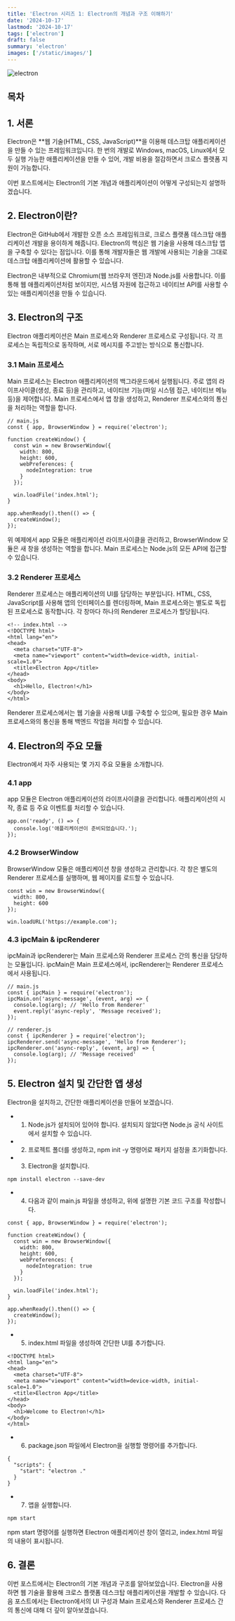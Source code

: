```yaml
---
title: 'Electron 시리즈 1: Electron의 개념과 구조 이해하기'
date: '2024-10-17'
lastmod: '2024-10-17'
tags: ['electron']
draft: false
summary: 'electron'
images: ['/static/images/']
---
```


![electron](/static/images/electron/electronlogo.png)

## 목차
  <TOCInline toc={props.toc} exclude="Introduction" />
  
## 1. 서론
Electron은 **웹 기술(HTML, CSS, JavaScript)**을 이용해 데스크탑 애플리케이션을 만들 수 있는 프레임워크입니다. 한 번의 개발로 Windows, macOS, Linux에서 모두 실행 가능한 애플리케이션을 만들 수 있어, 개발 비용을 절감하면서 크로스 플랫폼 지원이 가능합니다.

이번 포스트에서는 Electron의 기본 개념과 애플리케이션이 어떻게 구성되는지 설명하겠습니다.

## 2. Electron이란?
Electron은 GitHub에서 개발한 오픈 소스 프레임워크로, 크로스 플랫폼 데스크탑 애플리케이션 개발을 용이하게 해줍니다. Electron의 핵심은 웹 기술을 사용해 데스크탑 앱을 구축할 수 있다는 점입니다. 이를 통해 개발자들은 웹 개발에 사용되는 기술을 그대로 데스크탑 애플리케이션에 활용할 수 있습니다.

Electron은 내부적으로 Chromium(웹 브라우저 엔진)과 Node.js를 사용합니다. 이를 통해 웹 애플리케이션처럼 보이지만, 시스템 자원에 접근하고 네이티브 API를 사용할 수 있는 애플리케이션을 만들 수 있습니다.

## 3. Electron의 구조
Electron 애플리케이션은 Main 프로세스와 Renderer 프로세스로 구성됩니다. 각 프로세스는 독립적으로 동작하며, 서로 메시지를 주고받는 방식으로 통신합니다.

### 3.1 Main 프로세스
Main 프로세스는 Electron 애플리케이션의 백그라운드에서 실행됩니다. 주로 앱의 라이프사이클(생성, 종료 등)을 관리하고, 네이티브 기능(파일 시스템 접근, 네이티브 메뉴 등)을 제어합니다. Main 프로세스에서 앱 창을 생성하고, Renderer 프로세스와의 통신을 처리하는 역할을 합니다.
```
// main.js
const { app, BrowserWindow } = require('electron');

function createWindow() {
  const win = new BrowserWindow({
    width: 800,
    height: 600,
    webPreferences: {
      nodeIntegration: true
    }
  });

  win.loadFile('index.html');
}

app.whenReady().then(() => {
  createWindow();
});
```
위 예제에서 app 모듈은 애플리케이션 라이프사이클을 관리하고, BrowserWindow 모듈은 새 창을 생성하는 역할을 합니다. Main 프로세스는 Node.js의 모든 API에 접근할 수 있습니다.

### 3.2 Renderer 프로세스
Renderer 프로세스는 애플리케이션의 UI를 담당하는 부분입니다. HTML, CSS, JavaScript를 사용해 앱의 인터페이스를 렌더링하며, Main 프로세스와는 별도로 독립된 프로세스로 동작합니다. 각 창마다 하나의 Renderer 프로세스가 할당됩니다.
```
<!-- index.html -->
<!DOCTYPE html>
<html lang="en">
<head>
  <meta charset="UTF-8">
  <meta name="viewport" content="width=device-width, initial-scale=1.0">
  <title>Electron App</title>
</head>
<body>
  <h1>Hello, Electron!</h1>
</body>
</html>
```
Renderer 프로세스에서는 웹 기술을 사용해 UI를 구축할 수 있으며, 필요한 경우 Main 프로세스와의 통신을 통해 백엔드 작업을 처리할 수 있습니다.

## 4. Electron의 주요 모듈
Electron에서 자주 사용되는 몇 가지 주요 모듈을 소개합니다.

### 4.1 app
app 모듈은 Electron 애플리케이션의 라이프사이클을 관리합니다. 애플리케이션의 시작, 종료 등 주요 이벤트를 처리할 수 있습니다.
```
app.on('ready', () => {
  console.log('애플리케이션이 준비되었습니다.');
});
```
### 4.2 BrowserWindow
BrowserWindow 모듈은 애플리케이션 창을 생성하고 관리합니다. 각 창은 별도의 Renderer 프로세스를 실행하며, 웹 페이지를 로드할 수 있습니다.
```
const win = new BrowserWindow({
  width: 800,
  height: 600
});

win.loadURL('https://example.com');
```
### 4.3 ipcMain & ipcRenderer
ipcMain과 ipcRenderer는 Main 프로세스와 Renderer 프로세스 간의 통신을 담당하는 모듈입니다. ipcMain은 Main 프로세스에서, ipcRenderer는 Renderer 프로세스에서 사용됩니다.
```
// main.js
const { ipcMain } = require('electron');
ipcMain.on('async-message', (event, arg) => {
  console.log(arg); // 'Hello from Renderer'
  event.reply('async-reply', 'Message received');
});

// renderer.js
const { ipcRenderer } = require('electron');
ipcRenderer.send('async-message', 'Hello from Renderer');
ipcRenderer.on('async-reply', (event, arg) => {
  console.log(arg); // 'Message received'
});
```
## 5. Electron 설치 및 간단한 앱 생성
Electron을 설치하고, 간단한 애플리케이션을 만들어 보겠습니다.
- 1. Node.js가 설치되어 있어야 합니다. 설치되지 않았다면 Node.js 공식 사이트에서 설치할 수 있습니다.
- 2. 프로젝트 폴더를 생성하고, npm init -y 명령어로 패키지 설정을 초기화합니다.
- 3. Electron을 설치합니다.
```
npm install electron --save-dev
```
- 4. 다음과 같이 main.js 파일을 생성하고, 위에 설명한 기본 코드 구조를 작성합니다.
```
const { app, BrowserWindow } = require('electron');

function createWindow() {
  const win = new BrowserWindow({
    width: 800,
    height: 600,
    webPreferences: {
      nodeIntegration: true
    }
  });

  win.loadFile('index.html');
}

app.whenReady().then(() => {
  createWindow();
});
```
- 5. index.html 파일을 생성하여 간단한 UI를 추가합니다.
```
<!DOCTYPE html>
<html lang="en">
<head>
  <meta charset="UTF-8">
  <meta name="viewport" content="width=device-width, initial-scale=1.0">
  <title>Electron App</title>
</head>
<body>
  <h1>Welcome to Electron!</h1>
</body>
</html>
```
- 6. package.json 파일에서 Electron을 실행할 명령어를 추가합니다.
```
{
  "scripts": {
    "start": "electron ."
  }
}
```
- 7. 앱을 실행합니다.
```
npm start
```
npm start 명령어를 실행하면 Electron 애플리케이션 창이 열리고, index.html 파일의 내용이 표시됩니다.
## 6. 결론
이번 포스트에서는 Electron의 기본 개념과 구조를 알아보았습니다. Electron을 사용하면 웹 기술을 활용해 크로스 플랫폼 데스크탑 애플리케이션을 개발할 수 있습니다. 다음 포스트에서는 Electron에서의 UI 구성과 Main 프로세스와 Renderer 프로세스 간의 통신에 대해 더 깊이 알아보겠습니다.
